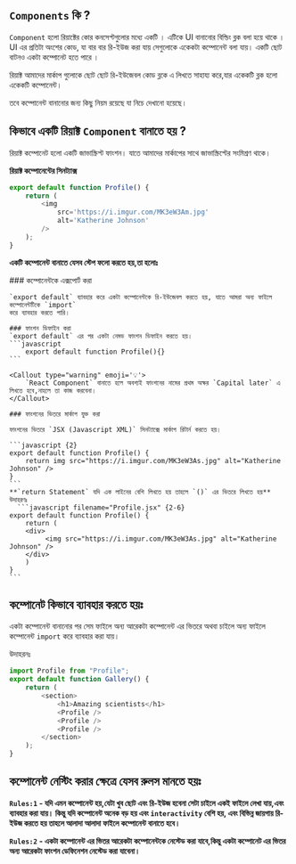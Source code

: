 

## `Components` কি ?

`Component` হলো রিয়াক্টের কোর কনসেপ্টগুলোর মধ্যে একটি । এটিকে UI বানানোর বিল্ডিং ব্লক বলা হয়ে থাকে । UI এর প্রতিটা অংশের কোড, যা বার বার রি-ইউজ করা যায় সেগুলোকে একেকটা কম্পোনেন্ট বলা যায়। একটি ছোট বাটনও একটা কম্পোনেট হতে পারে ।

রিয়াক্ট আমাদের মার্কাপ গুলোকে ছোট ছোট রি-ইউজেবল কোড ব্লকে এ লিখতে সাহায্য করে,যার একেকটি ব্লক হলো একেকটি কম্পোনেন্ট।

তবে কম্পোনেন্ট বানানোর জন্য কিছু নিয়ম রয়েছে যা নিচে দেখানো হয়েছে।

## কিভাবে একটি রিয়াক্ট `Component` বানাতে হয় ?

রিয়াক্ট কম্পোনেট হলো একটি জাভাস্ক্রিপ্ট ফাংশন। যাতে আমাদের মার্কাপের সাথে জাভাস্ক্রিপ্টের সংমিশ্রণ থাকে।

**রিয়াক্ট কম্পোনেন্টের সিনট্যাক্স**

```javascript filename="profile.jsx"
export default function Profile() {
    return (
        <img
            src='https://i.imgur.com/MK3eW3Am.jpg'
            alt='Katherine Johnson'
        />
    );
}
```

**একটি কম্পোনেন্ট বানাতে যেসব স্টেপ ফলো করতে হয়,তা হলোঃ**

<Steps>
    ### কম্পোনেন্টকে এক্সপোর্ট করা

    `export default` ব্যাবহার করে একটা কম্পোনেন্টকে রি-ইউজেবল করতে হয়, যাতে আমরা অন্য ফাইলে কম্পোনেন্টটিকে `import`
    করে ব্যাবহার করতে পারি।

    ### ফাংশন ডিফাইন করা
    `export default` এর পর একটা নেমড ফাংশন ডিফাইন করতে হয়।
    ```javascript
        export default function Profile(){}
    ```

    <Callout type="warning" emoji='💡'>
        `React Component` বানাতে হলে অবশ্যই ফাংশনের নামের প্রথম অক্ষর `Capital later` এ লিখতে হবে,নাহলে তা কাজ করবেনা।
    </Callout>

    ### ফাংশনের ভিতরে মার্কাপ যুক্ত করা

    ফাংশনের ভিতরে `JSX (Javascript XML)` সিনট্যাক্সে মার্কাপ রিটার্ন করতে হয়।

    ```javascript {2}
    export default function Profile() {
        return img src="https://i.imgur.com/MK3eW3As.jpg" alt="Katherine Johnson" />
    }
    ```
    **`return Statement` যদি এক লাইনের বেশি লিখতে হয় তাহলে `()` এর ভিতরে লিখতে হয়**
    উদাহরণঃ
      ```javascript filename="Profile.jsx" {2-6}
    export default function Profile() {
        return (
        <div>
             <img src="https://i.imgur.com/MK3eW3As.jpg" alt="Katherine Johnson" />
        </div>
        )
    }
    ```

</Steps>

## কম্পোনেট কিভাবে ব্যাবহার করতে হয়ঃ

একটা কম্পোনেন্ট বানানোর পর সেম ফাইলে অন্য আরেকটা কম্পোনেন্ট এর ভিতরে অথবা চাইলে অন্য ফাইলে কম্পোনেন্ট `import` করে ব্যাবহার করা যায়।

উদাহরনঃ

```javascript filename="Gallery.jsx"
import Profile from "Profile";
export default function Gallery() {
    return (
        <section>
            <h1>Amazing scientists</h1>
            <Profile />
            <Profile />
            <Profile />
        </section>
    );
}
```

## কম্পোনেন্ট নেস্টিং করার ক্ষেত্রে যেসব রুলস মানতে হয়ঃ

**`Rules:1` - যদি এমন কম্পোনেন্ট হয়,যেটা খুব ছোট এবং রি-ইউজ হবেনা সেটা চাইলে একই ফাইলে লেখা যায়,এবং ব্যাবহার করা যায়। কিন্তু যদি কম্পোনেন্ট অনেক বড় হয় এবং `interactivity` বেশি হয়, এবং বিভিন্ন জায়গায় রি-ইউজ করতে হয় তাহলে আলাদা আলাদা ফাইলে কম্পোনেন্ট বানাতে হবে।**

**`Rules:2` - একটা কম্পোনেন্ট এর ভিতর আরেকটা কম্পোনেন্টকে নেস্টেড করা যাবে,কিন্তু একটা কম্পোনেট এর ভিতর অন্য আরেকটা ফাংশন ডেফিনেশন নেস্টেড করা যাবেনা।**

